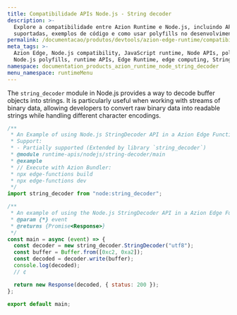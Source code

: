 ```yaml
---
title: Compatibilidade APIs Node.js - String decoder
description: >-
  Explore a compatibilidade entre Azion Runtime e Node.js, incluindo APIs
  suportadas, exemplos de código e como usar polyfills no desenvolvimento Edge.
permalink: /documentacao/produtos/devtools/azion-edge-runtime/compatibilidade/node/string-decoder/
meta_tags: >-
  Azion Edge, Node.js compatibility, JavaScript runtime, Node APIs, polyfills,
  Node.js polyfills, runtime APIs, Edge Runtime, edge computing, String decoder
namespace: documentation_products_azion_runtime_node_string_decoder
menu_namespace: runtimeMenu
---
```


The `string_decoder` module in Node.js provides a way to decode buffer objects into strings. It is particularly useful when working with streams of binary data, allowing developers to convert raw binary data into readable strings while handling different character encodings.

```javascript
/**
 * An Example of using Node.js StringDecoder API in a Azion Edge Function.
 * Support:
 * - Partially supported (Extended by library `string_decoder`)
 * @module runtime-apis/nodejs/string-decoder/main
 * @example
 * // Execute with Azion Bundler:
 * npx edge-functions build
 * npx edge-functions dev
 */
import string_decoder from "node:string_decoder";

/**
 * An example of using the Node.js StringDecoder API in a Azion Edge Function.
 * @param {*} event
 * @returns {Promise<Response>}
 */
const main = async (event) => {
  const decoder = new string_decoder.StringDecoder("utf8");
  const buffer = Buffer.from([0xc2, 0xa2]);
  const decoded = decoder.write(buffer);
  console.log(decoded);
  // ¢

  return new Response(decoded, { status: 200 });
};

export default main;
```